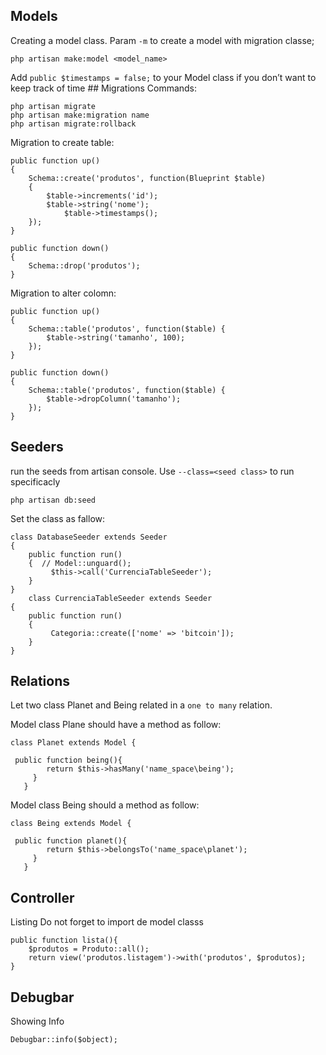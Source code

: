 ##  Models

Creating a model class. Param `-m` to create a model with migration classe;


```
php artisan make:model <model_name>
```
Add `public $timestamps = false;` to your Model class if you don't want to keep track of time 
## Migrations 
Commands:
```
php artisan migrate
php artisan make:migration name
php artisan migrate:rollback
```

Migration to create table:

```
public function up()
{
    Schema::create('produtos', function(Blueprint $table)
    {
        $table->increments('id');
        $table->string('nome');
            $table->timestamps();
    });
}

public function down()
{
    Schema::drop('produtos');
}
```
Migration to alter colomn:

```
public function up()
{
    Schema::table('produtos', function($table) {
        $table->string('tamanho', 100);
    });
}

public function down()
{
    Schema::table('produtos', function($table) {
        $table->dropColumn('tamanho');
    });
}
 ```
## Seeders
run the seeds from artisan console. Use `--class=<seed class>` to run specificacly 

```
php artisan db:seed 
```

Set the class as fallow:
```
class DatabaseSeeder extends Seeder
{
    public function run()
    {  // Model::unguard();
         $this->call('CurrenciaTableSeeder');
    }
}
    class CurrenciaTableSeeder extends Seeder
{
    public function run()
    {
         Categoria::create(['nome' => 'bitcoin']); 
    }
}
```

## Relations

Let two class Planet and Being related in a `one to many` relation.

Model class Plane should have a method as follow:

```
class Planet extends Model {

 public function being(){
        return $this->hasMany('name_space\being');
     }
   }
```
Model class Being should a method as follow:

```
class Being extends Model {

 public function planet(){
        return $this->belongsTo('name_space\planet');
     }
   }
```

## Controller

Listing 
Do not forget to import de model classs
```
public function lista(){
    $produtos = Produto::all();
    return view('produtos.listagem')->with('produtos', $produtos);
}
```
## Debugbar
Showing Info
```
Debugbar::info($object);
```
